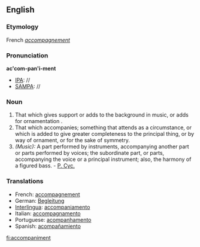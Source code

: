 ==English==

===Etymology===
French ''[[accompagnement]]''

===Pronunciation===
{{rfp}}

'''ac'com-pan'i-ment'''
*[[IPA]]: //
*[[SAMPA]]: //

===Noun===
{{en-noun-reg}}

# That which gives support or adds to the background in music, or adds for ornamentation .
# That which accompanies; something that attends as a circumstance, or which is added to give greater completeness to the principal thing, or by way of ornament, or for the sake of symmetry.
# ''(Music):'' A part performed by instruments, accompanying another part or parts performed by voices; the subordinate part, or parts, accompanying the voice or a principal instrument; also, the harmony of a figured bass. - [[P. Cyc.]]

===Translations===
*French: [[accompagnement]]
*German: [[Begleitung]]
*[[Interlingua]]: [[accompaniamento]]
*Italian: [[accompagnamento]]
*Portuguese: [[acompanhamento]]
*Spanish: [[acompañamiento]]

[[fi:accompaniment]]